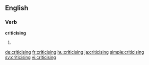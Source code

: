 ==English==

===Verb===
'''criticising'''

# {{present participle of|criticise}}

[[de:criticising]]
[[fr:criticising]]
[[hu:criticising]]
[[ja:criticising]]
[[simple:criticising]]
[[sv:criticising]]
[[vi:criticising]]